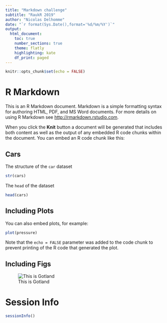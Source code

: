 ```yaml
---
title: "Markdown challenge"
subtitle: "RaukR 2019"
author: "Nicolas Delhomme"
date: "`r format(Sys.Date(),format='%d/%m/%Y')`"
output: 
  html_document:
    toc: true
    number_sections: true
    theme: flatly
    highlighting: kate
    df_print: paged
---
```


```r
knitr::opts_chunk$set(echo = FALSE)
```

# R Markdown

This is an R Markdown document. Markdown is a simple formatting syntax for authoring HTML, PDF, and MS Word documents. For more details on using R Markdown see <http://rmarkdown.rstudio.com>.

When you click the **Knit** button a document will be generated that includes both content as well as the output of any embedded R code chunks within the document. You can embed an R code chunk like this:

## Cars
The structure of the `car` dataset
```r
str(cars)
```

The `head` of the dataset
```r
head(cars)
```


## Including Plots

You can also embed plots, for example:

```r
plot(pressure)
```

Note that the `echo = FALSE` parameter was added to the code chunk to prevent printing of the R code that generated the plot.

## Including Figs
![This is Gotland](gotland.jpg)

# Session Info
```r
sessionInfo()
```
